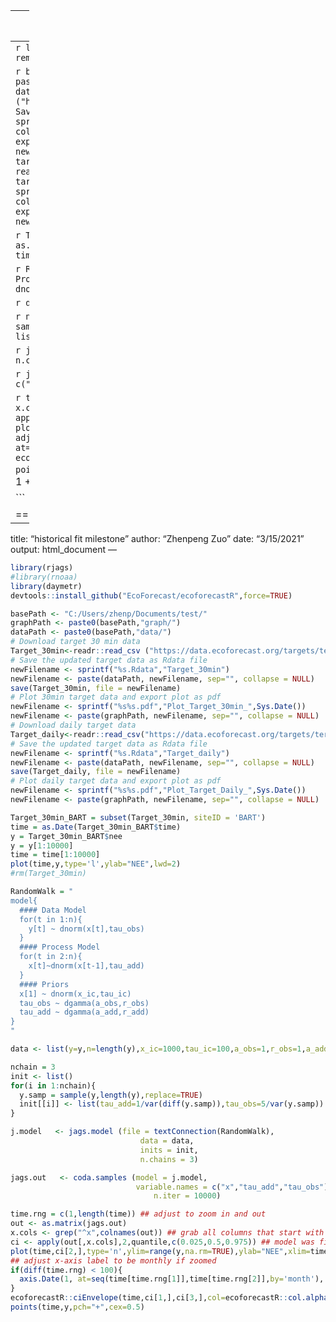 
---
title: "historical fit milestone"
author: "Zhenpeng Zuo"
date: "3/15/2021"
output: html_document
---
```{r}
library(rjags)
#library(rnoaa)
library(daymetr)
remotes::install_github("EcoForecast/ecoforecastR",force=TRUE)
```

```{r}
basePath <- "C:/Users/camer/Documents/test/"  #change for user
graphPath <- paste0(basePath,"graph/")
dataPath <- paste0(basePath,"data/")
# Download target 30 min data
Target_30min<-readr::read_csv ("https://data.ecoforecast.org/targets/terrestrial/terrestrial_30min-targets.csv.gz")
# Save the updated target data as Rdata file
newFilename <- sprintf("%s.Rdata","Target_30min")
newFilename <- paste(dataPath, newFilename, sep="", collapse = NULL)
save(Target_30min, file = newFilename)
# Plot 30min target data and export plot as pdf
newFilename <- sprintf("%s%s.pdf","Plot_Target_30min_",Sys.Date())
newFilename <- paste(graphPath, newFilename, sep="", collapse = NULL)
# Download daily target data
Target_daily<-readr::read_csv("https://data.ecoforecast.org/targets/terrestrial/terrestrial_daily-targets.csv.gz")
# Save the updated target data as Rdata file
newFilename <- sprintf("%s.Rdata","Target_daily")
newFilename <- paste(dataPath, newFilename, sep="", collapse = NULL)
save(Target_daily, file = newFilename)
# Plot daily target data and export plot as pdf
newFilename <- sprintf("%s%s.pdf","Plot_Target_Daily_",Sys.Date())
newFilename <- paste(graphPath, newFilename, sep="", collapse = NULL)
```

```{r}
Target_30min_BART = subset(Target_30min, siteID = 'BART')
time = as.Date(Target_30min_BART$time)
y = Target_30min_BART$nee
y = y[1:10000]
time = time[1:10000]
plot(time,y,type='l',ylab="NEE",lwd=2)
#rm(Target_30min)
```

```{r}
RandomWalk = "
model{
  #### Data Model
  for(t in 1:n){
    y[t] ~ dnorm(x[t],tau_obs)
  }
  #### Process Model
  for(t in 2:n){
    x[t]~dnorm(x[t-1],tau_add)
  }
  #### Priors
  x[1] ~ dnorm(x_ic,tau_ic)
  tau_obs ~ dgamma(a_obs,r_obs)
  tau_add ~ dgamma(a_add,r_add)
}
"
```

```{r}
data <- list(y=y,n=length(y),x_ic=1000,tau_ic=100,a_obs=1,r_obs=1,a_add=1,r_add=1)
```

```{r}
nchain = 3
init <- list()
y2 = y 
y2 = na.omit(y2)
for(i in 1:nchain){
  y.samp = sample(y2,length(y2),replace=TRUE)
  init[[i]] <- list(tau_add=1/var(diff(y.samp)),tau_obs=5/var(y.samp))
}
```

```{r}
j.model   <- jags.model (file = textConnection(RandomWalk),
                             data = data,
                             inits = init,
                             n.chains = 3)
```

```{r}
jags.out   <- coda.samples (model = j.model,
                            variable.names = c("x","tau_add","tau_obs"),
                                n.iter = 1000)
```

```{r}
time.rng = c(1,length(time)) ## adjust to zoom in and out
out <- as.matrix(jags.out)
x.cols <- grep("^x",colnames(out)) ## grab all columns that start with the letter x
ci <- apply(out[,x.cols],2,quantile,c(0.025,0.5,0.975)) ## model was fit on log scale
plot(time,ci[2,],type='n',ylim=range(y,na.rm=TRUE),ylab="NEE",xlim=time[time.rng])
## adjust x-axis label to be monthly if zoomed
if(diff(time.rng) < 100){
  axis.Date(1, at=seq(time[time.rng[1]],time[time.rng[2]],by='month'), format = "%Y-%m")
}
ecoforecastR::ciEnvelope(time,ci[1,],ci[3,],col=ecoforecastR::col.alpha("lightBlue",0.75))
points(time,y,pch="+",cex=0.5)
```
```{r}
ef.out <- ecoforecastR::fit_dlm(model=list(obs="y",fixed="~ 1 + X + Tmin"),data)
names(ef.out)







```






=======
---
title: "historical fit milestone"
author: "Zhenpeng Zuo"
date: "3/15/2021"
output: html_document
---
```{r}
library(rjags)
#library(rnoaa)
library(daymetr)
devtools::install_github("EcoForecast/ecoforecastR",force=TRUE)
```

```{r}
basePath <- "C:/Users/zhenp/Documents/test/"
graphPath <- paste0(basePath,"graph/")
dataPath <- paste0(basePath,"data/")
# Download target 30 min data
Target_30min<-readr::read_csv ("https://data.ecoforecast.org/targets/terrestrial/terrestrial_30min-targets.csv.gz")
# Save the updated target data as Rdata file
newFilename <- sprintf("%s.Rdata","Target_30min")
newFilename <- paste(dataPath, newFilename, sep="", collapse = NULL)
save(Target_30min, file = newFilename)
# Plot 30min target data and export plot as pdf
newFilename <- sprintf("%s%s.pdf","Plot_Target_30min_",Sys.Date())
newFilename <- paste(graphPath, newFilename, sep="", collapse = NULL)
# Download daily target data
Target_daily<-readr::read_csv("https://data.ecoforecast.org/targets/terrestrial/terrestrial_daily-targets.csv.gz")
# Save the updated target data as Rdata file
newFilename <- sprintf("%s.Rdata","Target_daily")
newFilename <- paste(dataPath, newFilename, sep="", collapse = NULL)
save(Target_daily, file = newFilename)
# Plot daily target data and export plot as pdf
newFilename <- sprintf("%s%s.pdf","Plot_Target_Daily_",Sys.Date())
newFilename <- paste(graphPath, newFilename, sep="", collapse = NULL)
```

```{r}
Target_30min_BART = subset(Target_30min, siteID = 'BART')
time = as.Date(Target_30min_BART$time)
y = Target_30min_BART$nee
y = y[1:10000]
time = time[1:10000]
plot(time,y,type='l',ylab="NEE",lwd=2)
#rm(Target_30min)
```

```{r}
RandomWalk = "
model{
  #### Data Model
  for(t in 1:n){
    y[t] ~ dnorm(x[t],tau_obs)
  }
  #### Process Model
  for(t in 2:n){
    x[t]~dnorm(x[t-1],tau_add)
  }
  #### Priors
  x[1] ~ dnorm(x_ic,tau_ic)
  tau_obs ~ dgamma(a_obs,r_obs)
  tau_add ~ dgamma(a_add,r_add)
}
"
```

```{r}
data <- list(y=y,n=length(y),x_ic=1000,tau_ic=100,a_obs=1,r_obs=1,a_add=1,r_add=1)
```

```{r}
nchain = 3
init <- list()
for(i in 1:nchain){
  y.samp = sample(y,length(y),replace=TRUE)
  init[[i]] <- list(tau_add=1/var(diff(y.samp)),tau_obs=5/var(y.samp))
}
```

```{r}
j.model   <- jags.model (file = textConnection(RandomWalk),
                             data = data,
                             inits = init,
                             n.chains = 3)
```

```{r}
jags.out   <- coda.samples (model = j.model,
                            variable.names = c("x","tau_add","tau_obs"),
                                n.iter = 10000)
```

```{r}
time.rng = c(1,length(time)) ## adjust to zoom in and out
out <- as.matrix(jags.out)
x.cols <- grep("^x",colnames(out)) ## grab all columns that start with the letter x
ci <- apply(out[,x.cols],2,quantile,c(0.025,0.5,0.975)) ## model was fit on log scale
plot(time,ci[2,],type='n',ylim=range(y,na.rm=TRUE),ylab="NEE",xlim=time[time.rng])
## adjust x-axis label to be monthly if zoomed
if(diff(time.rng) < 100){
  axis.Date(1, at=seq(time[time.rng[1]],time[time.rng[2]],by='month'), format = "%Y-%m")
}
ecoforecastR::ciEnvelope(time,ci[1,],ci[3,],col=ecoforecastR::col.alpha("lightBlue",0.75))
points(time,y,pch="+",cex=0.5)
```


